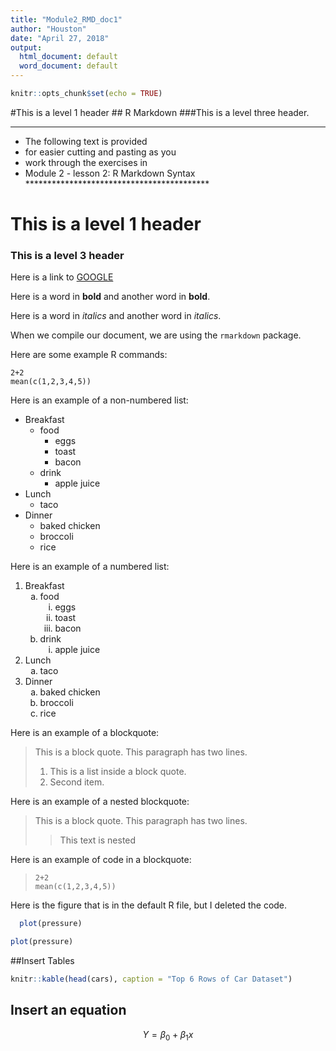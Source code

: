 ```yaml
---
title: "Module2_RMD_doc1"
author: "Houston"
date: "April 27, 2018"
output:
  html_document: default
  word_document: default
---
```


```r
knitr::opts_chunk$set(echo = TRUE)
```
#This is a level 1 header
## R Markdown
###This is a level three header.

******************************************
* The following text is provided
* for easier cutting and pasting as you
* work through the exercises in
* Module 2 - lesson 2: R Markdown Syntax
******************************************

# This is a level 1 header

### This is a level 3 header

Here is a link to [GOOGLE](https://www.google.com/)

Here is a word in **bold** and another word in __bold__.

Here is a word in *italics* and another word in _italics_.

When we compile our document, we are using the `rmarkdown` package.

Here are some example R commands:

```
2+2
mean(c(1,2,3,4,5))
```


Here is an example of a non-numbered list:

* Breakfast
    - food
        + eggs
        + toast
        + bacon
    - drink
        + apple juice
* Lunch
    - taco
* Dinner
    - baked chicken
    - broccoli
    - rice


Here is an example of a numbered list:

1. Breakfast
    a. food
        i. eggs
        ii. toast
        iii. bacon
    b. drink
        i. apple juice
2. Lunch
    a. taco
3. Dinner
    a. baked chicken
    b. broccoli
    c. rice


Here is an example of a blockquote:

> This is a block quote. This
> paragraph has two lines.
>
> 1. This is a list inside a block quote.
> 2. Second item.


Here is an example of a nested blockquote:

> This is a block quote. This
> paragraph has two lines.
>
> > This text is nested


Here is an example of code in a blockquote:

>     2+2
>     mean(c(1,2,3,4,5))

Here is the figure that is in the default R file, but I deleted the code. 
```r
  plot(pressure)
```

```r
plot(pressure)
```

##Insert Tables 

```r
knitr::kable(head(cars), caption = "Top 6 Rows of Car Dataset")
```

## Insert an equation

$$ Y = \beta_0 + \beta_1x$$
